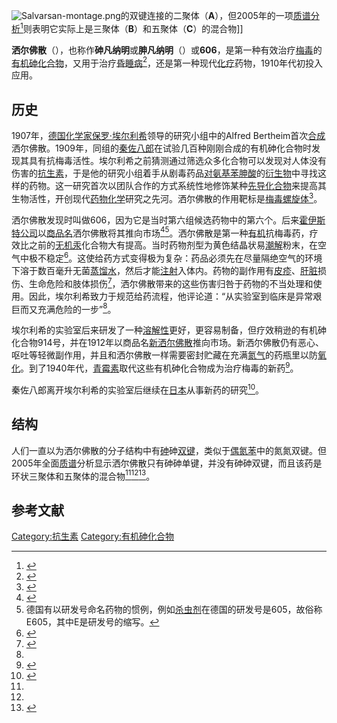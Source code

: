 {{medical}}
[[Image:Salvarsan-montage.png|thumb]]的双键连接的二聚体（'''A'''），但2005年的一项[[质谱法|质谱分析]]<ref name="pmid15624113">{{cite journal |author=Lloyd NC, Morgan HW, Nicholson BK, Ronimus RS |title=The composition of Ehrlich's salvarsan: resolution of a century-old debate |journal=Angew. Chem. Int. Ed. Engl. |volume=44 |issue=6 |pages=941–4 |year=2005 |pmid=15624113 |doi=10.1002/anie.200461471}}</ref>则表明它实际上是三聚体（'''B'''）和五聚体（'''C'''）的混合物]]

'''洒尔佛散'''（{{lang-de|'''Salvarsan'''}}），也称作'''砷凡纳明'''或'''胂凡纳明'''（{{lang-en|'''Arsphenamine'''}}）或'''606'''，是第一种有效治疗[[梅毒|梅毒]]的[[有机砷化学|有机砷]][[化合物|化合物]]，又用于治疗[[昏睡病|昏睡病]]<ref name='ITOM'>{{Cite journal |last1=Gibaud |first1=Stéphane |last2=Jaouen |first2=Gérard |title=Arsenic - based drugs: from Fowler's solution to modern anticancer chemotherapy |url=http://link.springer.com/chapter/10.1007%2F978-3-642-13185-1_1 |journal=[http://www.springer.com/series/3418 Topics in Organometallic Chemistry] |year=2010 |volume=32 |pages=1–20 |doi=10.1007/978-3-642-13185-1_1 |series=Topics in Organometallic Chemistry |isbn=978-3-642-13184-4 |access-date=2015-06-22 |archive-date=2015-02-26 |archive-url=https://web.archive.org/web/20150226002809/http://link.springer.com/chapter/10.1007/978-3-642-13185-1_1 |dead-url=no }}</ref>，还是第一种现代[[化疗|化疗]]药物，1910年代初投入应用。

==历史==
1907年，[[德国|德国]][[化学家|化学家]][[保罗·埃尔利希|保罗·埃尔利希]]领导的研究小组中的Alfred Bertheim首次[[化学合成|合成]]洒尔佛散。1909年，同组的[[秦佐八郎|秦佐八郎]]在试验几百种刚刚合成的有机砷化合物时发现其具有抗梅毒活性。埃尔利希之前猜测通过筛选众多化合物可以发现对人体没有伤害的[[抗生素|抗生素]]，于是他的研究小组着手从剧毒药品[[对氨基苯胂酸|对氨基苯胂酸]]的[[衍生物|衍生物]]中寻找这样的药物。这一研究首次以团队合作的方式系统性地修饰某种[[先导化合物|先导化合物]]来提高其生物活性，开创现代[[药物化学|药物化学]]研究之先河。洒尔佛散的作用靶标是[[梅毒|梅毒]][[螺旋体|螺旋体]]<ref>{{cite web|url=http://www.ncbi.nlm.nih.gov/pmc/articles/PMC2726818/|title=The introduction of ‘chemotherapy’ using arsphenamine – the first magic bullet|work=PubMed Central (PMC)|access-date=2015-06-22|archive-date=2021-03-08|archive-url=https://web.archive.org/web/20210308233051/https://www.ncbi.nlm.nih.gov/pmc/articles/PMC2726818/|dead-url=no}}</ref>。

洒尔佛散发现时叫做606，因为它是当时第六组候选药物中的第六个。后来[[霍伊斯特公司|霍伊斯特公司]]以[[商品名|商品名]]洒尔佛散将其推向市场<ref name=acs>{{cite web |url=http://pubs.acs.org/cen/coverstory/83/8325/8325salvarsan.html |title=Salvarsan |accessdate=2010-02-01 |quote= |publisher=[[Chemical_&_Engineering_News|Chemical & Engineering News]] |archive-date=2018-10-10 |archive-url=https://web.archive.org/web/20181010053811/http://pubs.acs.org/cen/coverstory/83/8325/8325salvarsan.html |dead-url=no }}</ref><ref>德国有以研发号命名药物的惯例，例如[[杀虫剂|杀虫剂]]{{link-en|柏拉息昂|parathion}}在德国的研发号是605，故俗称E605，其中E是{{lang-de|Entwicklungsnummer}}研发号的缩写。</ref>。洒尔佛散是第一种[[有机|有机]]抗梅毒药，疗效比之前的[[无机|无机]][[汞|汞]]化合物大有提高。当时药物剂型为黄色结晶状易[[潮解|潮解]]粉末，在空气中极不稳定<ref>{{cite web |url=http://chestofbooks.com/health/materia-medica-drugs/American-Medical-Association/A-Handbook-of-Useful-Drugs/Salvarsan-Salvarsan-N-N-R.html |title=A Handbook of Useful Drugs |accessdate=2010-08-17 |quote= |publisher=American Medical Association |year=1913 |archive-date=2010-12-04 |archive-url=https://web.archive.org/web/20101204050956/http://chestofbooks.com/health/materia-medica-drugs/American-Medical-Association/A-Handbook-of-Useful-Drugs/Salvarsan-Salvarsan-N-N-R.html |dead-url=no }}</ref>。这使给药方式变得极为复杂：药品必须先在尽量隔绝空气的环境下溶于数百毫升无菌[[蒸馏水|蒸馏水]]，然后才能[[注射|注射]]入体内。药物的副作用有[[皮疹|皮疹]]、[[肝脏|肝脏]]损伤、生命危险和肢体损伤<ref>{{cite web |url=http://archive.protomag.com/assets/paul-ehrlich-and-the-salvarsan-wars |title=存档副本 |accessdate=2015-02-21 |deadurl=yes |archiveurl=https://web.archive.org/web/20150221234212/http://archive.protomag.com/assets/paul-ehrlich-and-the-salvarsan-wars |archivedate=2015-02-21 }}</ref>，洒尔佛散带来的这些伤害归咎于药物的不当处理和使用。因此，埃尔利希致力于规范给药流程，他评论道：“从实验室到临床是异常艰巨而又充满危险的一步”<ref name=acs />。

埃尔利希的实验室后来研发了一种[[溶解性|溶解性]]更好，更容易制备，但疗效稍逊的有机砷化合物914号，并在1912年以商品名[[新砷凡納明|新洒尔佛散]]推向市场。新洒尔佛散仍有恶心、呕吐等轻微副作用，并且和洒尔佛散一样需要密封贮藏在充满[[氮气|氮气]]的药瓶里以防[[氧化|氧化]]。到了1940年代，[[青霉素|青霉素]]取代这些有机砷化合物成为治疗梅毒的新药<ref>{{cite web|url=http://www.ncbi.nlm.nih.gov/pmc/articles/PMC2790789/|title=The Contributions of Paul Ehrlich to Pharmacology: A Tribute on the Occasion of the Centenary of His Nobel Prize|work=PubMed Central (PMC)|accessdate=2015-06-22|archive-date=2015-04-06|archive-url=https://web.archive.org/web/20150406054327/http://www.ncbi.nlm.nih.gov/pmc/articles/PMC2790789/|dead-url=no}}</ref>。

秦佐八郎离开埃尔利希的实验室后继续在[[日本|日本]]从事新药的研究<ref>{{cite journal|author=Izumi, Yoshio; and Isozumi, Kazuo|year=2001|url=http://www.kjm.keio.ac.jp/past/50/2/91.pdf|format=free download pdf|title=Modern Japanese medical history and the European influence|journal=Keio Journal of Medicine|volume=50|pages=91–99|pmid=11450598|issue=2|doi=10.2302/kjm.50.91|access-date=2015-06-22|archive-date=2018-09-20|archive-url=https://web.archive.org/web/20180920081215/http://www.kjm.keio.ac.jp/past/50/2/91.pdf|dead-url=no}}</ref>。

== 结构 ==

人们一直以为洒尔佛散的分子结构中有[[砷|砷]]砷[[双键|双键]]，类似于[[偶氮苯|偶氮苯]]中的氮氮双键。但2005年全面[[质谱|质谱]]分析显示洒尔佛散只有砷砷单键，并没有砷砷双键，而且该药是环状三聚体和五聚体的混合物<ref name="pmid15624113"/><ref name=acs/><ref>{{cite web|url=http://www.rsc.org/chemistryworld/2013/04/salvarsan-podcast|title=Salvarsan|work=rsc.org|accessdate=2015-06-22|archive-date=2016-04-18|archive-url=https://web.archive.org/web/20160418212327/http://www.rsc.org/chemistryworld/2013/04/salvarsan-podcast|dead-url=no}}</ref>。

==参考文献==
{{reflist}}

[[Category:抗生素|Category:抗生素]]
[[Category:有机砷化合物|Category:有机砷化合物]]